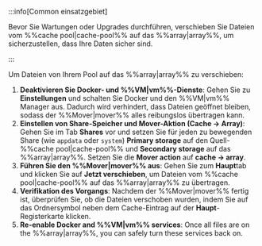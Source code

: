 :::info[Common einsatzgebiet]

Bevor Sie Wartungen oder Upgrades durchführen, verschieben Sie Dateien vom %%cache pool|cache-pool%% auf das %%array|array%%, um sicherzustellen, dass Ihre Daten sicher sind.

:::

Um Dateien von Ihrem Pool auf das %%array|array%% zu verschieben:

1. **Deaktivieren Sie Docker- und %%VM|vm%%-Dienste**: Gehen Sie zu **Einstellungen** und schalten Sie Docker und den %%VM|vm%% Manager aus. Dadurch wird verhindert, dass Dateien geöffnet bleiben, sodass der %%Mover|mover%% alles reibungslos übertragen kann.
2. **Einstellen von Share-Speicher und Mover-Aktion (Cache → Array)**: Gehen Sie im Tab **Shares** vor und setzen Sie für jeden zu bewegenden Share (wie `appdata` oder `system`) **Primary storage** auf den Quell-%%cache pool|cache-pool%% und **Secondary storage** auf das %%array|array%%. Setzen Sie die **Mover action** auf **cache → array**.
3. **Führen Sie den %%Mover|mover%% aus**: Gehen Sie zum **Haupt**tab und klicken Sie auf **Jetzt verschieben**, um Dateien vom %%cache pool|cache-pool%% auf das %%array|array%% zu übertragen.
4. **Verifikation des Vorgangs**: Nachdem der %%Mover|mover%% fertig ist, überprüfen Sie, ob die Dateien verschoben wurden, indem Sie auf das Ordnersymbol neben dem Cache-Eintrag auf der **Haupt**-Registerkarte klicken.
5. **Re-enable Docker and %%VM|vm%% services**: Once all files are on the %%array|array%%, you can safely turn these services back on.
